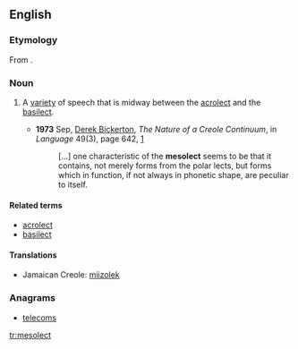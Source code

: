 ==English==

===Etymology===
From {{prefix|meso|lect|lang=en}}.

===Noun===
{{en-noun}}

# {{linguistics}} A [[variety]] of speech that is midway between the [[acrolect]] and the [[basilect]].
#* '''1973''' Sep, [[w:Derek Bickerton|Derek Bickerton]], ''The Nature of a Creole Continuum'', in ''Language'' 49(3), page 642, [http://links.jstor.org/sici?sici=0097-8507%28197309%2949%3A3%3C640%3ATNOACC%3E2.0.CO%3B2-K]
#*: [...] one characteristic of the '''mesolect''' seems to be that it contains,<!-- sic --> not merely forms from the polar lects, but forms which in function, if not always in phonetic shape, are peculiar to itself.

====Related terms====
* [[acrolect]]
* [[basilect]]

====Translations====
{{trans-top|between acrolect and basilect}}
* Jamaican Creole: [[miizolek]]
{{trans-mid}}
{{trans-bottom}}

===Anagrams===
* [[telecoms#English|telecoms]]

[[tr:mesolect]]